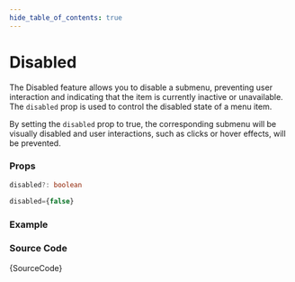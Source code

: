 ```yaml
---
hide_table_of_contents: true
---
```



# Disabled

The Disabled feature allows you to disable a submenu, preventing user interaction and indicating that the item is currently inactive or unavailable. The `disabled` prop is used to control the disabled state of a menu item.

By setting the `disabled` prop to true, the corresponding submenu will be visually disabled and user interactions, such as clicks or hover effects, will be prevented.

### Props

```ts noCopy
disabled?: boolean
```

```ts noCopy title='Default Value'
disabled={false}
```

### Example

<IframeWindow url='https://demos.themeselection.com/materio-mui-react-nextjs-admin-template/demo-1/en/menu-examples/vertical-menu/submenu/disabled' />

### Source Code

<TsToJsCodeSnippet>{SourceCode}</TsToJsCodeSnippet>
